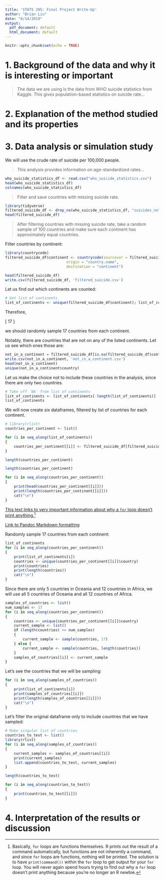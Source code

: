 ```yaml
---
title: 'STATS 205: Final Project Write-Up'
author: "Brian Liu"
date: "6/14/2019"
output:
  pdf_document: default
  html_document: default
---
```


```r
knitr::opts_chunk$set(echo = TRUE)
```

# 1. Background of the data and why it is interesting or important

>The data we are using is the data from WHO suicide statistics from Kaggle. This gives population-based statistics on suicide rate...

# 2. Explanation of the method studied and its properties

# 3. Data analysis or simulation study

We will use the crude rate of suicide per 100,000 people.

>This analysis provides information on age-standardized rates...

```r
who_suicide_statistics_df <- read.csv("who_suicide_statistics.csv")
head(who_suicide_statistics_df)
colnames(who_suicide_statistics_df)
```

>Filter and save countries with missing suicide rate.

<!-- install.packages("devtools", dependencies=TRUE, repos='http://cran.us.r-project.org') -->

```r
library(tidyverse)
filtered_suicide_df <- drop_na(who_suicide_statistics_df, "suicides_no")
head(filtered_suicide_df)
```

>After filtering countries with missing suicide rate, take a random sample of 100 countries and make sure each continent has approximately equal countries.

Filter countries by continent:


```r
library(countrycode)
filtered_suicide_df$continent <- countrycode(sourcevar = filtered_suicide_df[, "country"],
                            origin = "country.name",
                            destination = "continent")

head(filtered_suicide_df)
write.csv(filtered_suicide_df, 'filtered_suicide.csv')
```

Let us find out which continents are counted:

```r
# Get list of continents
list_of_continents <- unique(filtered_suicide_df$continent); list_of_continents
```

Therefore,

\[
	\frac{100 \textrm{ countries}}{6 \textrm{ continents}} \approx 16 \textrm{ to } 17 \textrm{ countries per continent}
\]

we should randomly sample 17 countries from each continent.


Notably, there are countries that are not on any of the listed continents. Let us see which ones those are:

```r
not_in_a_continent = filtered_suicide_df[is.na(filtered_suicide_df$continent),]
write.csv(not_in_a_continent, 'not_in_a_continent.csv')
head(not_in_a_continent)
unique(not_in_a_continent$country)
```

Let us make the choice not to include these countries in the analysis, since there are only two countries.

```r
# Take off `NA` from list of continents
list_of_continents <- list_of_continents[-length(list_of_continents)]
list_of_continents
```


We will now create six dataframes, filtered by list of countries for each continent.

<!-- # europe_suicide = filtered_suicide_df[filtered_suicide_df$continent == 'Europe',]
# head(europe_suicide)
# length(europe_suicide$country)
# americas_suicide = filtered_suicide_df[filtered_suicide_df$continent == 'Americas',]
# head(americas_suicide)
# length(americas_suicide$country)
# asia_suicide = filtered_suicide_df[filtered_suicide_df$continent == 'Asia',]
# head(asia_suicide)
# length(asia_suicide$country)
# oceania_suicide = filtered_suicide_df[filtered_suicide_df$continent == 'Oceania',]
# head(oceania_suicide)
# length(oceania_suicide$country) -->
<!-- # africa_suicide = filtered_suicide_df[filtered_suicide_df$continent == 'Africa',]
# head(africa_suicide)
# length(africa_suicide$country) -->

```r
# library(rlist)
countries_per_continent <- list()

for (i in seq_along(list_of_continents))
{
	countries_per_continent[[i]] <- filtered_suicide_df[filtered_suicide_df$continent == list_of_continents[i],]
}

length(countries_per_continent)

length(countries_per_continent)

for (i in seq_along(countries_per_continent))
{
	print(head(countries_per_continent[[i]]))
	print(length(countries_per_continent[[i]]))
	cat("\n")
}
```

[This text links to very important information about why a `for` loop doesn't print anything.](https://stackoverflow.com/questions/14987743/head-function-does-not-work-within-for-loop)[^1]

[Link to Pandoc Markdown formatting](https://rmarkdown.rstudio.com/authoring_pandoc_markdown.html%23raw-tex)

[^1]:Basically, `for` loops are functions themselves. R prints out the result of a command automatically, but functions are not inherently a command, and since `for` loops are functions, nothing will be printed. The solution is to have `print(command())` within the `for` loop to get output for your `for` loop. You will never again spend hours trying to find out why a `for` loop doesn't print anything because you're no longer an R newbie.

Randomly sample 17 countries from each continent:

```r
list_of_continents
for (i in seq_along(countries_per_continent))
{
	print(list_of_continents[i])
	countries <- unique(countries_per_continent[[i]]$country)
	print(countries)
	print(length(countries))
	cat("\n")
}
```

Since there are only 5 countries in Oceania and 12 countries in Africa, we will use all 5 countries of Oceania and all 12 countries of Africa.

```r
samples_of_countries <- list()
num_samples <- 17
for (i in seq_along(countries_per_continent))
{
	countries <- unique(countries_per_continent[[i]]$country)
	current_sample <- list()
	if (length(countries) >= num_samples)
	{
		current_sample <- sample(countries, 17)
	} else {
		current_sample <- sample(countries, length(countries))
	}
	samples_of_countries[[i]] <- current_sample
}
```

Let's see the countries that we will be sampling:

```r
for (i in seq_along(samples_of_countries))
{
	print(list_of_continents[i])
	print(samples_of_countries[[i]])
	print(length(samples_of_countries[[i]]))
	cat("\n")
}
```

Let's filter the original dataframe only to include countries that we have sampled:

```r
# Make singular list of countries
countries_to_test <- list()
library(rlist)
for (i in seq_along(samples_of_countries))
{
	current_samples <- samples_of_countries[[i]]
	print(current_samples)
	list.append(countries_to_test, current_samples)
}

length(countries_to_test)

for (i in seq_along(countries_to_test))
{
	print(countries_to_test[[i]])
}
```

# 4. Interpretation of the results or discussion

